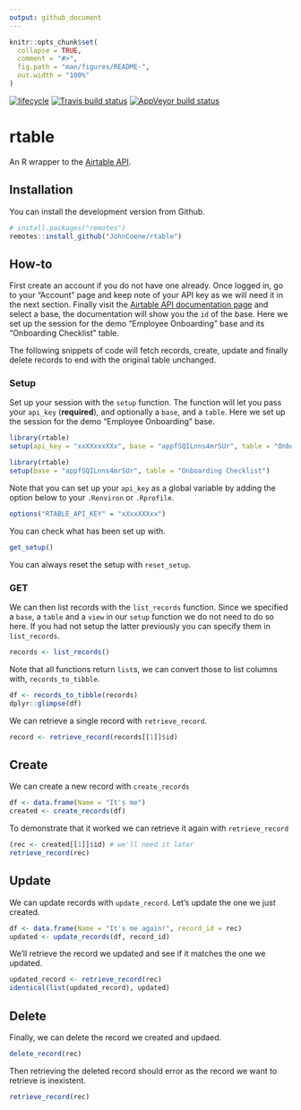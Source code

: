 ```yaml
---
output: github_document
---
```


```r
knitr::opts_chunk$set(
  collapse = TRUE,
  comment = "#>",
  fig.path = "man/figures/README-",
  out.width = "100%"
)
```
[![lifecycle](https://img.shields.io/badge/lifecycle-maturing-blue.svg)](https://www.tidyverse.org/lifecycle/#maturing) [![Travis build status](https://travis-ci.org/JohnCoene/rtable.svg?branch=master)](https://travis-ci.org/JohnCoene/rtable) [![AppVeyor build status](https://ci.appveyor.com/api/projects/status/github/JohnCoene/rtable?branch=master&svg=true)](https://ci.appveyor.com/project/JohnCoene/rtable)

# rtable

An R wrapper to the [Airtable API](https://airtable.com/api).

## Installation

You can install the development version from Github.

```r
# install.packages("remotes")
remotes::install_github("JohnCoene/rtable")
```

## How-to

First create an account if you do not have one already. Once logged in, go to your "Account" page and keep note of your API key as we will need it in the next section. Finally visit the [Airtable API documentation page](https://airtable.com/api) and select a base, the documentation will show you the `id` of the base. Here we set up the session for the demo "Employee Onboarding" base and its "Onboarding Checklist" table. 

The following snippets of code will fetch records, create, update and finally delete records to end with the original table unchanged.

### Setup

Set up your session with the `setup` function. The function will let you pass your `api_key` (__required__), and optionally a `base`, and a `table`. Here we set up the session for the demo "Employee Onboarding" base.

```r
library(rtable)
setup(api_key = "xxXXxxxXXx", base = "appfSQILnns4mrSUr", table = "Onboarding Checklist")
```

```r
library(rtable)
setup(base = "appfSQILnns4mrSUr", table = "Onboarding Checklist")
```

Note that you can set up your `api_key` as a global variable by adding the option below to your `.Renviron` or `.Rprofile`.

```r
options("RTABLE_API_KEY" = "xXxxXXXxx")
```

You can check what has been set up with.

```r
get_setup()
```

You can always reset the setup with `reset_setup`.

### GET

We can then list records with the `list_records` function. Since we specified a `base`, a `table` and a `view` in our `setup` function we do not need to do so here. If you had not setup the latter previously you can specify them in `list_records`.

```r
records <- list_records()
```

Note that all functions return `list`s, we can convert those to list columns with, `records_to_tibble`.

```r
df <- records_to_tibble(records)
dplyr::glimpse(df)
```

We can retrieve a single record with `retrieve_record`.

```r
record <- retrieve_record(records[[1]]$id)
```

## Create

We can create a new record with `create_records`

```r
df <- data.frame(Name = "It's me")
created <- create_records(df)
```

To demonstrate that it worked we can retrieve it again with `retrieve_record`

```r
(rec <- created[[1]]$id) # we'll need it later
retrieve_record(rec)
```

## Update

We can update records with `update_record`. Let's update the one we just created.

```r
df <- data.frame(Name = "It's me again!", record_id = rec)
updated <- update_records(df, record_id)
```

We'll retrieve the record we updated and see if it matches the one we updated.

```r
updated_record <- retrieve_record(rec)
identical(list(updated_record), updated)
```

## Delete

Finally, we can delete the record we created and updaed.

```r
delete_record(rec)
```

Then retrieving the deleted record should error as the record we want to retrieve is inexistent.

```r
retrieve_record(rec)
```